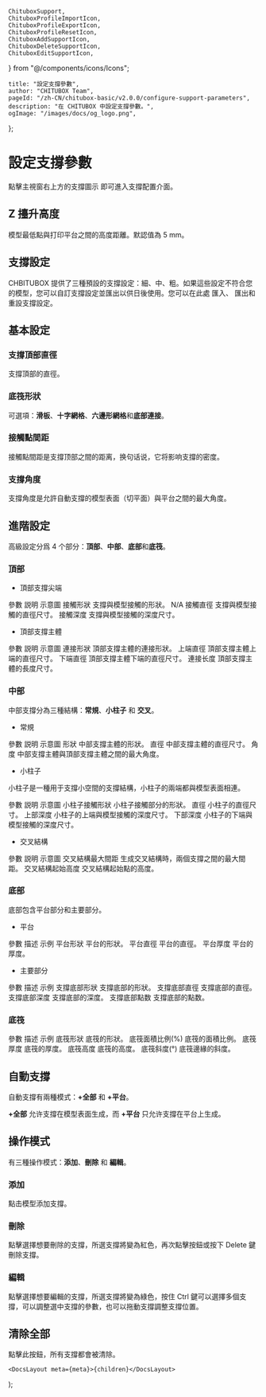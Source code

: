 	ChituboxSupport,
	ChituboxProfileImportIcon,
	ChituboxProfileExportIcon,
	ChituboxProfileResetIcon,
	ChituboxAddSupportIcon,
	ChituboxDeleteSupportIcon,
	ChituboxEditSupportIcon,
} from "@/components/icons/Icons";

	title: "設定支撐參數",
	author: "CHITUBOX Team",
	pageId: "/zh-CN/chitubox-basic/v2.0.0/configure-support-parameters",
	description: "在 CHITUBOX 中設定支撐參數。",
	ogImage: "/images/docs/og_logo.png",
};

# 設定支撐參數

點擊主視窗右上方的支撐圖示 <ChituboxSupport /> 即可進入支撐配置介面。

## Z 擡升高度

模型最低點與打印平台之間的高度距離。默認值為 5 mm。

## 支撐設定

<ImageContainer>
	<AntdImage
		src={
			"/images/docs/en-US/chitubox-basic/2.x.x/010-configure-support-parameters-support-settings.png"
		}
	/>
</ImageContainer>

CHBITUBOX 提供了三種預設的支撐設定：細、中、粗。如果這些設定不符合您的模型，您可以自訂支撐設定並匯出以供日後使用。您可以在此處 <ChituboxProfileImportIcon /> 匯入、<ChituboxProfileExportIcon /> 匯出和 <ChituboxProfileResetIcon /> 重設支撐設定。

## 基本設定

### 支撐頂部直徑

支撐頂部的直徑。

<ImageContainer>
	<ImageComparison
		img1Src={
			"/images/docs/en-US/chitubox-basic/2.x.x/010-configure-support-parameters-tip-upper-diameter-0.3.png"
		}
		text1={"0.3mm"}
		img2Src={
			"/images/docs/en-US/chitubox-basic/2.x.x/010-configure-support-parameters-tip-upper-diameter-0.6.png"
		}
		text2={"0.6mm"}
	/>
</ImageContainer>

### 底筏形狀

可選項：**滑板**、**十字網格**、**六邊形網格**和**底部連接**。

<ImageContainer>
	<ImageComparison
		img1Src={
			"/images/docs/en-US/chitubox-basic/2.x.x/010-configure-support-parameters-raft-shape-skate.png"
		}
		text1={"滑板"}
		img2Src={
			"/images/docs/en-US/chitubox-basic/2.x.x/010-configure-support-parameters-raft-shape-cross-grid.png"
		}
		text2={"十字網格"}
	/>
</ImageContainer>

<ImageContainer>
	<ImageComparison
		img1Src={
			"/images/docs/en-US/chitubox-basic/2.x.x/010-configure-support-parameters-raft-shape-hexagonal-grid.png"
		}
		text1={"六邊形網格"}
		img2Src={
			"/images/docs/en-US/chitubox-basic/2.x.x/010-configure-support-parameters-raft-shape-bottom-connected.png"
		}
		text2={"六邊形網格"}
	/>
</ImageContainer>

### 接觸點間距

接觸點間距是支撐顶部之間的距离，换句话说，它将影响支撐的密度。

<ImageContainer>
	<ImageComparison
		img1Src={
			"/images/docs/en-US/chitubox-basic/2.x.x/010-configure-support-parameters-touch-tip-distance-4.png"
		}
		text1={"1.0mm"}
		img2Src={
			"/images/docs/en-US/chitubox-basic/2.x.x/010-configure-support-parameters-touch-tip-distance-2.png"
		}
		text2={"0.5mm"}
	/>
</ImageContainer>

### 支撐角度

支撐角度是允許自動支撐的模型表面（切平面）與平台之間的最大角度。

<ImageContainer>
	<ImageComparison
		img1Src={
			"/images/docs/en-US/chitubox-basic/2.x.x/010-configure-support-parameters-support-angle-40.png"
		}
		text1={"30°"}
		img2Src={
			"/images/docs/en-US/chitubox-basic/2.x.x/010-configure-support-parameters-support-angle-60.png"
		}
		text2={"60°"}
	/>
</ImageContainer>

## 進階設定

高級設定分爲 4 个部分：**頂部**、**中部**、**底部**和**底筏**。

### 頂部

-   頂部支撐尖端

<ResponsiveTable>
	<thead>
		<tr>
			<th>參數</th>
			<th>説明</th>
			<th className="w-[350px]">示意圖</th>
		</tr>
	</thead>
	<tbody>
		<tr>
			<td>接觸形狀</td>
			<td>支撐與模型接觸的形狀。</td>
			<td>N/A</td>
		</tr>
		<tr>
			<td>接觸直徑</td>
			<td>支撐與模型接觸的直徑尺寸。</td>
			<td>
				<ImageContainer className={"max-w-sm"}>
					<AntdImage
						src={
							"/images/docs/en-US/chitubox-basic/2.x.x/010-configure-support-parameters-contact-shape-diameter.gif"
						}
					/>
				</ImageContainer>
			</td>
		</tr>
		<tr>
			<td>接觸深度</td>
			<td>支撐與模型接觸的深度尺寸。</td>
			<td>
				<ImageContainer className={"max-w-sm"}>
					<AntdImage
						src={
							"/images/docs/en-US/chitubox-basic/2.x.x/010-configure-support-parameters-contact-depth.gif"
						}
					/>
				</ImageContainer>
			</td>
		</tr>
	</tbody>
</ResponsiveTable>

-   頂部支撐主體

<ResponsiveTable>
	<thead>
		<tr>
			<th>參數</th>
			<th>説明</th>
			<th className="w-[350px]">示意圖</th>
		</tr>
	</thead>
	<tbody>
		<tr>
			<td>連接形狀</td>
			<td>頂部支撐主體的連接形狀。</td>
			<td>
				<ImageContainer className={"max-w-sm"}>
					<AntdImage
						src={
							"/images/docs/en-US/chitubox-basic/2.x.x/010-configure-support-parameters-top-connection-shape.gif"
						}
					/>
				</ImageContainer>
			</td>
		</tr>
		<tr>
			<td>上端直徑</td>
			<td>頂部支撐主體上端的直徑尺寸。</td>
			<td>
				<ImageContainer className={"max-w-sm"}>
					<AntdImage
						src={
							"/images/docs/en-US/chitubox-basic/2.x.x/010-configure-support-parameters-top-upper-diameter.gif"
						}
					/>
				</ImageContainer>
			</td>
		</tr>
		<tr>
			<td>下端直徑</td>
			<td>頂部支撐主體下端的直徑尺寸。</td>
			<td>
				<ImageContainer className={"max-w-sm"}>
					<AntdImage
						src={
							"/images/docs/en-US/chitubox-basic/2.x.x/010-configure-support-parameters-top-lower-diameter.gif"
						}
					/>
				</ImageContainer>
			</td>
		</tr>
		<tr>
			<td>連接长度</td>
			<td>頂部支撐主體的長度尺寸。</td>
			<td>
				<ImageContainer className={"max-w-sm"}>
					<AntdImage
						src={
							"/images/docs/en-US/chitubox-basic/2.x.x/010-configure-support-parameters-top-connection-length.gif"
						}
					/>
				</ImageContainer>
			</td>
		</tr>
	</tbody>
</ResponsiveTable>

### 中部

中部支撐分為三種結構：**常規**、**小柱子** 和 **交叉**。

-   常規

<ResponsiveTable>
	<thead>
		<tr>
			<th>參數</th>
			<th>説明</th>
			<th className="w-[350px]">示意圖</th>
		</tr>
	</thead>
	<tbody>
		<tr>
			<td>形狀</td>
			<td>中部支撐主體的形狀。</td>
			<td>
				<ImageContainer className={"max-w-sm"}>
					<AntdImage
						src={
							"/images/docs/en-US/chitubox-basic/2.x.x/010-configure-support-parameters-mid-shape.gif"
						}
					/>
				</ImageContainer>
			</td>
		</tr>
		<tr>
			<td>直徑</td>
			<td>中部支撐主體的直徑尺寸。</td>
			<td>
				<ImageContainer className={"max-w-sm"}>
					<AntdImage
						src={
							"/images/docs/en-US/chitubox-basic/2.x.x/010-configure-support-parameters-mid-diameter.gif"
						}
					/>
				</ImageContainer>
			</td>
		</tr>
		<tr>
			<td>角度</td>
			<td>中部支撐主體與頂部支撐主體之間的最大角度。</td>
			<td>
				<ImageContainer className={"max-w-sm"}>
					<AntdImage
						src={
							"/images/docs/en-US/chitubox-basic/2.x.x/010-configure-support-parameters-mid-angle.gif"
						}
					/>
				</ImageContainer>
			</td>
		</tr>
	</tbody>
</ResponsiveTable>

-   小柱子

小柱子是一種用于支撐小空間的支撐結構，小柱子的兩端都與模型表面相連。

<ResponsiveTable>
	<thead>
		<tr>
			<th>參數</th>
			<th>説明</th>
			<th className="w-[350px]">示意圖</th>
		</tr>
	</thead>
	<tbody>
		<tr>
			<td>小柱子接觸形狀</td>
			<td>小柱子接觸部分的形狀。</td>
			<td>
				<ImageContainer className={"max-w-sm"}>
					<AntdImage
						src={
							"/images/docs/en-US/chitubox-basic/2.x.x/010-configure-support-parameters-pillar-shape.gif"
						}
					/>
				</ImageContainer>
			</td>
		</tr>
		<tr>
			<td>直徑</td>
			<td>小柱子的直徑尺寸。</td>
			<td>
				<ImageContainer className={"max-w-sm"}>
					<AntdImage
						src={
							"/images/docs/en-US/chitubox-basic/2.x.x/010-configure-support-parameters-pillar-diameter.gif"
						}
					/>
				</ImageContainer>
			</td>
		</tr>
		<tr>
			<td>上部深度</td>
			<td>小柱子的上端與模型接觸的深度尺寸。</td>
			<td>
				<ImageContainer className={"max-w-sm"}>
					<AntdImage
						src={
							"/images/docs/en-US/chitubox-basic/2.x.x/010-configure-support-parameters-pillar-upper-depth.gif"
						}
					/>
				</ImageContainer>
			</td>
		</tr>
		<tr>
			<td>下部深度</td>
			<td>小柱子的下端與模型接觸的深度尺寸。</td>
			<td>
				<ImageContainer className={"max-w-sm"}>
					<AntdImage
						src={
							"/images/docs/en-US/chitubox-basic/2.x.x/010-configure-support-parameters-pillar-lower-depth.gif"
						}
					/>
				</ImageContainer>
			</td>
		</tr>
	</tbody>
</ResponsiveTable>

-   交叉結構

<ResponsiveTable>
	<thead>
		<tr>
			<th>參數</th>
			<th>説明</th>
			<th className="w-[350px]">示意圖</th>
		</tr>
	</thead>
	<tbody>
		<tr>
			<td>交叉結構最大間距</td>
			<td>生成交叉結構時，兩個支撐之間的最大間距。</td>
			<td>
				<ImageContainer className={"max-w-sm"}>
					<AntdImage
						src={
							"/images/docs/en-US/chitubox-basic/2.x.x/010-configure-support-parameters-cross-max-spacing.gif"
						}
					/>
				</ImageContainer>
			</td>
		</tr>
		<tr>
			<td>交叉結構起始高度</td>
			<td>交叉結構起始點的高度。</td>
			<td>
				<ImageContainer className={"max-w-sm"}>
					<AntdImage
						src={
							"/images/docs/en-US/chitubox-basic/2.x.x/010-configure-support-parameters-cross-start-height.gif"
						}
					/>
				</ImageContainer>
			</td>
		</tr>
	</tbody>
</ResponsiveTable>

### 底部

底部包含平台部分和主要部分。

-   平台

<ResponsiveTable>
	<thead>
		<tr>
			<th>參數</th>
			<th>描述</th>
			<th className="w-[350px]">示例</th>
		</tr>
	</thead>
	<tbody>
		<tr>
			<td>平台形狀</td>
			<td>平台的形狀。</td>
			<td>
				<ImageContainer className={"max-w-sm"}>
					<AntdImage
						src={
							"/images/docs/en-US/chitubox-basic/2.x.x/010-configure-support-parameters-platform-shape.gif"
						}
					/>
				</ImageContainer>
			</td>
		</tr>
		<tr>
			<td>平台直徑</td>
			<td>平台的直徑。</td>
			<td>
				<ImageContainer className={"max-w-sm"}>
					<AntdImage
						src={
							"/images/docs/en-US/chitubox-basic/2.x.x/010-configure-support-parameters-platform-diameter.gif"
						}
					/>
				</ImageContainer>
			</td>
		</tr>
		<tr>
			<td>平台厚度</td>
			<td>平台的厚度。</td>
			<td>
				<ImageContainer className={"max-w-sm"}>
					<AntdImage
						src={
							"/images/docs/en-US/chitubox-basic/2.x.x/010-configure-support-parameters-platform-thickness.gif"
						}
					/>
				</ImageContainer>
			</td>
		</tr>
	</tbody>
</ResponsiveTable>

-   主要部分

<ResponsiveTable>
	<thead>
		<tr>
			<th>參數</th>
			<th>描述</th>
			<th className="w-[350px]">示例</th>
		</tr>
	</thead>
	<tbody>
		<tr>
			<td>支撐底部形狀</td>
			<td>支撐底部的形狀。</td>
			<td>
				<ImageContainer className={"max-w-sm"}>
					<AntdImage
						src={
							"/images/docs/en-US/chitubox-basic/2.x.x/010-configure-support-parameters-bottom-shape.gif"
						}
					/>
				</ImageContainer>
			</td>
		</tr>
		<tr>
			<td>支撐底部直徑</td>
			<td>支撐底部的直徑。</td>
			<td>
				<ImageContainer className={"max-w-sm"}>
					<AntdImage
						src={
							"/images/docs/en-US/chitubox-basic/2.x.x/010-configure-support-parameters-bottom-diameter.gif"
						}
					/>
				</ImageContainer>
			</td>
		</tr>
		<tr>
			<td>支撐底部深度</td>
			<td>支撐底部的深度。</td>
			<td>
				<ImageContainer className={"max-w-sm"}>
					<AntdImage
						src={
							"/images/docs/en-US/chitubox-basic/2.x.x/010-configure-support-parameters-bottom-depth.gif"
						}
					/>
				</ImageContainer>
			</td>
		</tr>
		<tr>
			<td>支撐底部點数</td>
			<td>支撐底部的點数。</td>
			<td>
				<ImageContainer className={"max-w-sm"}>
					<AntdImage
						src={
							"/images/docs/en-US/chitubox-basic/2.x.x/010-configure-support-parameters-bottom-point.gif"
						}
					/>
				</ImageContainer>
			</td>
		</tr>
	</tbody>
</ResponsiveTable>

### 底筏

<ResponsiveTable>
	<thead>
		<tr>
			<th>參數</th>
			<th>描述</th>
			<th className="w-[350px]">示例</th>
		</tr>
	</thead>
	<tbody>
		<tr>
			<td>底筏形狀</td>
			<td>底筏的形狀。</td>
			<td>
				<ImageContainer className={"max-w-sm"}>
					<AntdImage
						src={
							"/images/docs/en-US/chitubox-basic/2.x.x/010-configure-support-parameters-raft-shape.gif"
						}
					/>
				</ImageContainer>
			</td>
		</tr>
		<tr>
			<td>底筏面積比例(%)</td>
			<td>底筏的面積比例。</td>
			<td>
				<ImageContainer className={"max-w-sm"}>
					<AntdImage
						src={
							"/images/docs/en-US/chitubox-basic/2.x.x/010-configure-support-parameters-raft-area-ratio.gif"
						}
					/>
				</ImageContainer>
			</td>
		</tr>
		<tr>
			<td>底筏厚度</td>
			<td>底筏的厚度。</td>
			<td>
				<ImageContainer className={"max-w-sm"}>
					<AntdImage
						src={
							"/images/docs/en-US/chitubox-basic/2.x.x/010-configure-support-parameters-raft-thickness.gif"
						}
					/>
				</ImageContainer>
			</td>
		</tr>
		<tr>
			<td>底筏高度</td>
			<td>底筏的高度。</td>
			<td>
				<ImageContainer className={"max-w-sm"}>
					<AntdImage
						src={
							"/images/docs/en-US/chitubox-basic/2.x.x/010-configure-support-parameters-raft-height.gif"
						}
					/>
				</ImageContainer>
			</td>
		</tr>
		<tr>
			<td>底筏斜度(°)</td>
			<td>底筏邊緣的斜度。</td>
			<td>
				<ImageContainer className={"max-w-sm"}>
					<AntdImage
						src={
							"/images/docs/en-US/chitubox-basic/2.x.x/010-configure-support-parameters-raft-slope.gif"
						}
					/>
				</ImageContainer>
			</td>
		</tr>
	</tbody>
</ResponsiveTable>

## 自動支撐

自動支撐有兩種模式：**+全部** 和 **+平台**。

**+全部** 允许支撐在模型表面生成，而 **+平台** 只允许支撐在平台上生成。

## 操作模式

有三種操作模式：**添加**、**刪除** 和 **編輯**。

### 添加

<ChituboxAddSupportIcon /> 點击模型添加支撐。

### 刪除

<ChituboxDeleteSupportIcon /> 點擊選擇想要刪除的支撐，所選支撐將變為紅色，再次點擊按鈕或按下
Delete 鍵刪除支撐。

### 編輯

<ChituboxEditSupportIcon /> 點擊選擇想要編輯的支撐，所選支撐將變為綠色，按住
Ctrl 鍵可以選擇多個支撐，可以調整選中支撐的參數，也可以拖動支撐調整支撐位置。

## 清除全部

點擊此按鈕，所有支撐都會被清除。

	<DocsLayout meta={meta}>{children}</DocsLayout>
);
